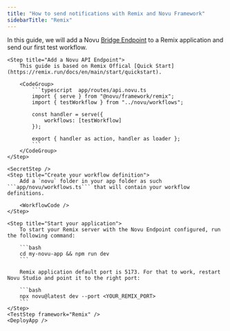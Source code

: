 ```yaml
---
title: "How to send notifications with Remix and Novu Framework"
sidebarTitle: "Remix"
---
```



In this guide, we will add a Novu [Bridge Endpoint](/concepts/endpoint) to a Remix application and send our first test workflow.

<Steps>
    <LocalStudio />
    <PackagesStep />

    <Step title="Add a Novu API Endpoint">
        This guide is based on Remix Offical [Quick Start](https://remix.run/docs/en/main/start/quickstart).

        <CodeGroup>
            ```typescript  app/routes/api.novu.ts 
            import { serve } from "@novu/framework/remix";
            import { testWorkflow } from "../novu/workflows";
            
            const handler = serve({
                workflows: [testWorkflow]
            });
            
            export { handler as action, handler as loader };
            ```
        </CodeGroup>
    </Step>

    <SecretStep />
    <Step title="Create your workflow definition">
        Add a `novu` folder in your app folder as such ```app/novu/workflows.ts``` that will contain your workflow definitions. 

        <WorkflowCode />
    </Step>

    <Step title="Start your application">
        To start your Remix server with the Novu Endpoint configured, run the following command:

        ```bash
        cd my-novu-app && npm run dev
        ```

        Remix application default port is 5173. For that to work, restart Novu Studio and point it to the right port:

        ```bash
        npx novu@latest dev --port <YOUR_REMIX_PORT>
        ```
    </Step>
    <TestStep framework="Remix" />
    <DeployApp />

</Steps>

<NextStepsStep />
